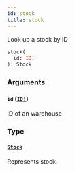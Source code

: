 ```yaml
---
id: stock
title: stock
---
```


Look up a stock by ID

```graphql
stock(
  id: ID!
): Stock

```

### Arguments

#### `id` ([`ID!`](/developer/api-reference/scalars/id.mdx))

ID of an warehouse

### Type

#### [`Stock`](/developer/api-reference/objects/stock.mdx)

Represents stock.

